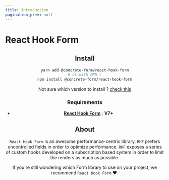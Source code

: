 ```yaml
---
title: Introduction
pagination_prev: null
---
```



# React Hook Form

<Header />

## Install

```bash
yarn add @concrete-form/react-hook-form
# or with NPM :
npm install @concrete-form/react-hook-form
```

Not sure which version to install ? [check this](/docs/getting-started/install#choosing-the-right-version)

### Requirements

- [**React Hook Form**](https://react-hook-form.com/) ; **V7+**

## About

`React Hook Form` is an awesome performance-centric library. `RHF` prefers uncontrolled fields in order to optimize performance. `RHF` exposes a series of custom hooks developed on a subscription based system in order to limit the renders as much as possible.

If you're still wondering which Form library to use on your project, we recommend `React Hook Form` ♥.